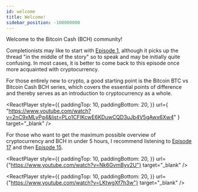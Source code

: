 ```yaml
---
id: welcome
title: Welcome!
sidebar_position: -100000000
---
```



Welcome to the Bitcoin Cash (BCH) community!

Completionists may like to start with [Episode 1](/docs/1), although it picks up the thread "in the middle of the story" so to speak and may be initially quite confusing. In most cases, it is better to come back to this episode once more acquainted with cryptocurrency.

For those entirely new to crypto, a good starting point is the Bitcoin BTC vs Bitcoin Cash BCH series, which covers the essential points of difference and thereby serves as an introduction to cryptocurrency as a whole.

<ReactPlayer
  style={{
    paddingTop: 10,
    paddingBottom: 20,
  }}
  url={
    "https://www.youtube.com/watch?v=2nC9xMLyPg4&list=PLo1CFIKcwE6KDuwCQD3uJb4V5gAwx6Xw4"
  }
  target="_blank"
/>

For those who want to get the maximum possible overview of cryptocurrency and BCH in under 5 hours, I recommend listening to [Episode 17](/docs/17) and then [Episode 15](/docs/15).

<ReactPlayer
  style={{
    paddingTop: 10,
    paddingBottom: 20,
  }}
  url={"https://www.youtube.com/watch?v=Nk6GvmByv2U"}
  target="_blank"
/>

<ReactPlayer
  style={{
    paddingTop: 10,
    paddingBottom: 20,
  }}
  url={"https://www.youtube.com/watch?v=LKtwgXf7h3w"}
  target="_blank"
/>
